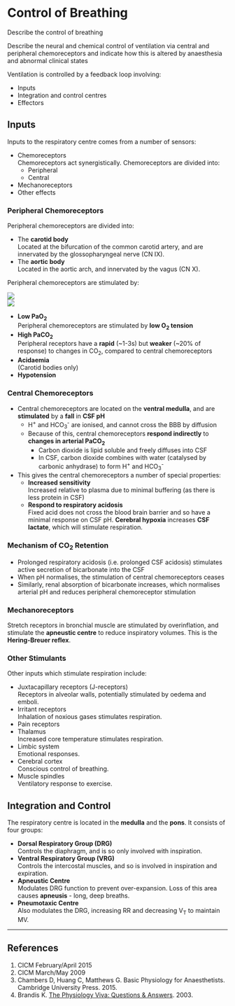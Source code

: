 # Control of Breathing

:::CICM
Describe the control of breathing
:::

:::ANZCA
Describe the neural and chemical control of ventilation via central and peripheral chemoreceptors and indicate how this is altered by anaesthesia and abnormal clinical states
:::

Ventilation is controlled by a feedback loop involving:

* Inputs
* Integration and control centres
* Effectors

## Inputs

Inputs to the respiratory centre comes from a number of sensors:

* Chemoreceptors\
Chemoreceptors act synergistically. Chemoreceptors are divided into:
    * Peripheral
    * Central
* Mechanoreceptors
* Other effects

### Peripheral Chemoreceptors

Peripheral chemoreceptors are divided into:

* The **carotid body**\
Located at the bifurcation of the common carotid artery, and are innervated by the glossopharyngeal nerve (CN IX).
* The **aortic body**\
Located in the aortic arch, and innervated by the vagus (CN X).

Peripheral chemoreceptors are stimulated by:

::: column-margin
<img src="/resources/PaO2-vs-MV.svg">
\
<img src="/resources/paco2-vs-MV.svg">
:::

* **Low PaO~2~**\
Peripheral chemoreceptors are stimulated by **low O~2~ tension**\
* **High PaCO~2~**\
Peripheral receptors have a **rapid** (~1-3s) but **weaker** (~20% of response) to changes in CO~2~, compared to central chemoreceptors\
* **Acidaemia**\
(Carotid bodies only)
* **Hypotension** 

### Central Chemoreceptors

* Central chemoreceptors are located on the **ventral medulla**, and are **stimulated** by a **fall** in **CSF pH**
  * H^+^ and HCO~3~^-^ are ionised, and cannot cross the BBB by diffusion
  * Because of this, central chemoreceptors **respond indirectly** to **changes in arterial PaCO~2~**
    * Carbon dioxide is lipid soluble and freely diffuses into CSF
    * In CSF, carbon dioxide combines with water (catalysed by carbonic anhydrase) to form H^+^ and HCO~3~^-^


* This gives the central chemoreceptors a number of special properties:
  * **Increased sensitivity**\
  Increased relative to plasma due to minimal buffering (as there is less protein in CSF)
  * **Respond to respiratory acidosis**\
  Fixed acid does not cross the blood brain barrier and so have a minimal response on CSF pH. **Cerebral hypoxia** increases **CSF lactate**, which will stimulate respiration.

### Mechanism of CO~2~ Retention

* Prolonged respiratory acidosis (i.e. prolonged CSF acidosis) stimulates active secretion of bicarbonate into the CSF
* When pH normalises, the stimulation of central chemoreceptors ceases
* Similarly, renal absorption of bicarbonate increases, which normalises arterial pH and reduces peripheral chemoreceptor stimulation

### Mechanoreceptors

Stretch receptors in bronchial muscle are stimulated by overinflation, and stimulate the **apneustic centre** to reduce inspiratory volumes. This is the **Hering-Breuer reflex**.

### Other Stimulants

Other inputs which stimulate respiration include:

* Juxtacapillary receptors (J-receptors)\
Receptors in alveolar walls, potentially stimulated by oedema and emboli.
* Irritant receptors\
  Inhalation of noxious gases stimulates respiration.
* Pain receptors
* Thalamus\
  Increased core temperature stimulates respiration.
* Limbic system\
  Emotional responses.
* Cerebral cortex\
  Conscious control of breathing.
* Muscle spindles\
Ventilatory response to exercise.

## Integration and Control

The respiratory centre is located in the **medulla** and the **pons**. It consists of four groups:

* **Dorsal Respiratory Group (DRG)**\
  Controls the diaphragm, and is so only involved with inspiration.
* **Ventral Respiratory Group (VRG)**\
  Controls the intercostal muscles, and so is involved in inspiration and expiration.
* **Apneustic Centre**\
  Modulates DRG function to prevent over-expansion. Loss of this area causes **apneusis** - long, deep breaths.
* **Pneumotaxic Centre**\
 Also modulates the DRG, increasing RR and decreasing V~T~ to maintain MV.

---

## References

1. CICM February/April 2015
2. CICM March/May 2009
3. Chambers D, Huang C, Matthews G. Basic Physiology for Anaesthetists. Cambridge University Press. 2015.
4. Brandis K. [The Physiology Viva: Questions & Answers](http://www.anaesthesiamcq.com/vivabook.php). 2003.